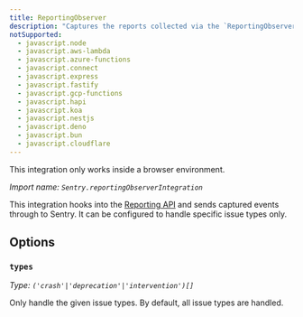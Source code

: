 ```yaml
---
title: ReportingObserver
description: "Captures the reports collected via the `ReportingObserver` interface and sends them to Sentry."
notSupported:
  - javascript.node
  - javascript.aws-lambda
  - javascript.azure-functions
  - javascript.connect
  - javascript.express
  - javascript.fastify
  - javascript.gcp-functions
  - javascript.hapi
  - javascript.koa
  - javascript.nestjs
  - javascript.deno
  - javascript.bun
  - javascript.cloudflare
---
```


<Alert>

This integration only works inside a browser environment.

</Alert>

_Import name: `Sentry.reportingObserverIntegration`_

This integration hooks into the [Reporting API](https://developer.mozilla.org/en-US/docs/Web/API/Reporting_API) and sends captured events through to Sentry. It can be configured to handle specific issue types only.

<PlatformContent includePath="configuration/reporting-observer" />

## Options

### `types`

_Type: `('crash'|'deprecation'|'intervention')[]`_

Only handle the given issue types. By default, all issue types are handled.
